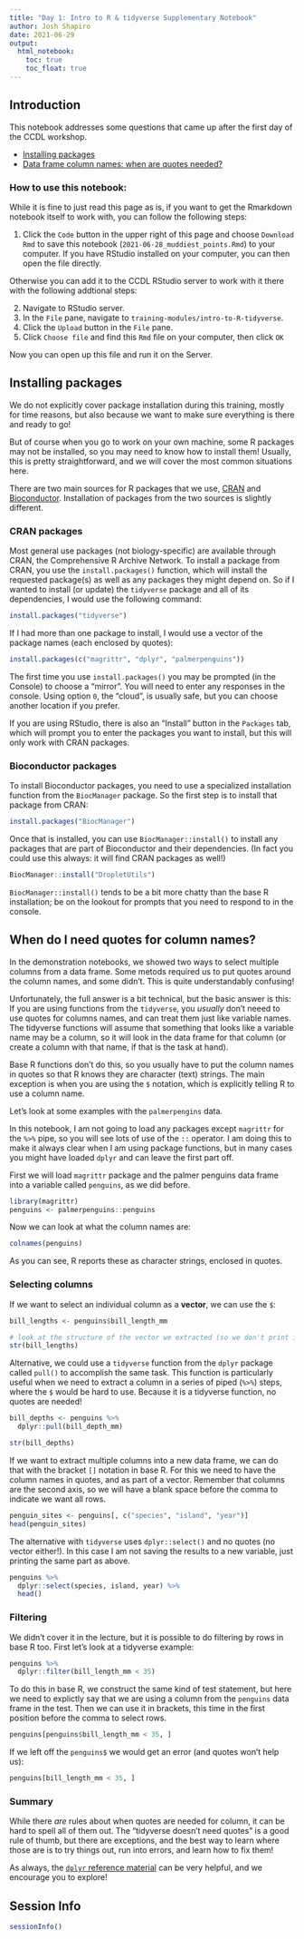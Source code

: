 ```yaml
---
title: "Day 1: Intro to R & tidyverse Supplementary Notebook"
author: Josh Shapiro
date: 2021-06-29
output:   
  html_notebook: 
    toc: true
    toc_float: true
---
```



## Introduction

This notebook addresses some questions that came up after the first day of the CCDL workshop.

- [Installing packages](#installing-packages)
- [Data frame column names: when are quotes needed?](#when-do-i-need-quotes-for-column-names)

### How to use this notebook: 

While it is fine to just read this page as is, if you want to get the Rmarkdown notebook itself to work with, you can follow the following steps:

1. Click the `Code` button in the upper right of this page and choose `Download Rmd` to save this notebook (`2021-06-28_muddiest_points.Rmd`) to your computer.
If you have RStudio installed on your computer, you can then open the file directly.

Otherwise you can add it to the CCDL RStudio server to work with it there with the following addtional steps:

2. Navigate to RStudio server.  
3. In the `File` pane, navigate to `training-modules/intro-to-R-tidyverse`.     
4. Click the `Upload` button in the `File` pane.   
5. Click `Choose file` and find this `Rmd` file on your computer, then click `OK`  


Now you can open up this file and run it on the Server. 

## Installing packages

We do not explicitly cover package installation during this training, mostly for time reasons, but also because we want to make sure everything is there and ready to go!

But of course when you go to work on your own machine, some R packages may not be installed, so you may need to know how to install them!
Usually, this is pretty straightforward, and we will cover the most common situations here.

There are two main sources for R packages that we use, [CRAN](https://cran.r-project.org/) and [Bioconductor](https://bioconductor.org/).
Installation of packages from the two sources is slightly different.

### CRAN packages

Most general use packages (not biology-specific) are available through CRAN, the Comprehensive R Archive Network.
To install a package from CRAN, you use the `install.packages()` function, which will install the requested package(s) as well as any packages they might depend on.
So if I wanted to install (or update) the `tidyverse` package and all of its dependencies, I would use the following command:

```r
install.packages("tidyverse")
```

If I had more than one package to install, I would use a vector of the package names (each enclosed by quotes):
```r
install.packages(c("magrittr", "dplyr", "palmerpenguins"))
```

The first time you use `install.packages()` you may be prompted (in the Console) to choose a "mirror". 
You will need to enter any responses in the console.
Using option `0`, the "cloud", is usually safe, but you can choose another location if you prefer.

If you are using RStudio, there is also an "Install" button in the `Packages` tab, which will prompt you to enter the packages you want to install, but this will only work with CRAN packages.

### Bioconductor packages

To install Bioconductor packages, you need to use a specialized installation function from the `BiocManager` package.
So the first step is to install that package from CRAN:

```r
install.packages("BiocManager")
```

Once that is installed, you can use `BiocManager::install()` to install any packages that are part of Bioconductor and their dependencies. 
(In fact you could use this always: it will find CRAN packages as well!)

```r
BiocManager::install("DropletUtils")
```

`BiocManager::install()` tends to be a bit more chatty than the base R installation; be on the lookout for prompts that you need to respond to in the console.

## When do I need quotes for column names?

In the demonstration notebooks, we showed two ways to select multiple columns from a data frame. 
Some metods  required us to put quotes around the column names, and some didn't.
This is quite understandably confusing!

Unfortunately, the full answer is a bit technical, but the basic answer is this: 
If you are using functions from the `tidyverse`, you _usually_ don't neeed to use quotes for columns names, and can treat them just like variable names.
The tidyverse functions will assume that something that looks like a variable name may be a column, so it will look in the data frame for that column (or create a column with that name, if that is the task at hand). 

Base R functions don't do this, so you usually have to put the column names in quotes so that R knows they are character (text) strings.
The main exception is when you are using the `$` notation, which is explicitly telling R to use a column name. 

Let's look at some examples with the `palmerpengins` data.

In this notebook, I am not going to load any packages except `magrittr` for the `%>%` pipe, so you will see lots of use of the `::` operator.
I am doing this to make it always clear when I am using package functions, but in many cases you might have loaded `dplyr` and can leave the first part off.

First we will load `magrittr` package and the palmer penguins data frame into a variable called `penguins`, as we did before.

```r
library(magrittr)
penguins <- palmerpenguins::penguins
```

Now we can look at what the column names are:
```r
colnames(penguins)
```

As you can see, R reports these as character strings, enclosed in quotes.

### Selecting columns
If we want to select an individual column as a **vector**, we can use the `$`:

```r
bill_lengths <- penguins$bill_length_mm

# look at the structure of the vector we extracted (so we don't print it all)
str(bill_lengths)
```

Alternative, we could use a `tidyverse` function from the `dplyr` package called `pull()` to accomplish the same task.
This function is particularly useful when we need to extract a column in a series of piped (`%>%`) steps, where the `$` would be hard to use.
Because it is a tidyverse function, no quotes are needed!

```r
bill_depths <- penguins %>%
  dplyr::pull(bill_depth_mm)

str(bill_depths)
```

If we want to extract multiple columns into a new data frame, we can do that with the bracket `[]` notation in base R.
For this we need to have the column names in quotes, and as part of a vector.
Remember that columns are the second axis, so we will have a blank space before the comma to indicate we want all rows.

```r
penguin_sites <- penguins[, c("species", "island", "year")]
head(penguin_sites)
```
The alternative with `tidyverse` uses `dplyr::select()` and no quotes (no vector either!).
In this case I am not saving the results to a new variable, just printing the same part as above.

```r
penguins %>% 
  dplyr::select(species, island, year) %>%
  head()
```
### Filtering

We didn't cover it in the lecture, but it is possible to do filtering by rows in base R too.
First let's look at a tidyverse example:

```r
penguins %>%
  dplyr::filter(bill_length_mm < 35)
```

To do this in base R, we construct the same kind of test statement, but here we need to explictly say that we are using a column from the `penguins` data frame in the test.
Then we can use it in brackets, this time in the first position before the comma to select rows.

```r
penguins[penguins$bill_length_mm < 35, ]
```
If we left off the `penguins$` we would get an error (and quotes won't help us):

```r
penguins[bill_length_mm < 35, ]
```

### Summary

While there _are_ rules about when quotes are needed for column, it can be hard to spell all of them out. 
The "tidyverse doesn't need quotes" is a good rule of thumb, but there are exceptions, and the best way to learn where those are is to try things out, run into errors, and learn how to fix them! 

As always, the [`dplyr` reference material](https://dplyr.tidyverse.org/) can be very helpful, and we encourage you to explore!


## Session Info
```r
sessionInfo()
```





